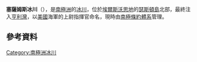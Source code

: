 {{coord|72|0|S|100|33|W|display=title}}

'''塞薩姆斯冰川'''（{{lang-en|Sessums Glacier}}），是[[南極洲|南極洲]]的[[冰川|冰川]]，位於[[埃爾斯沃思地|埃爾斯沃思地]]的[[瑟斯頓島|瑟斯頓島]]北部，最終注入[[亨利灣_(瑟斯頓島)|亨利灣]]，以[[美國|美國]]海軍的上尉指揮官命名，現時由[[南極條約體系|南極條約體系]]管理。

==參考資料==
{{usgs-gazetteer}}

{{Antarctica-geo-stub}}
[[Category:南極洲冰川|Category:南極洲冰川]]